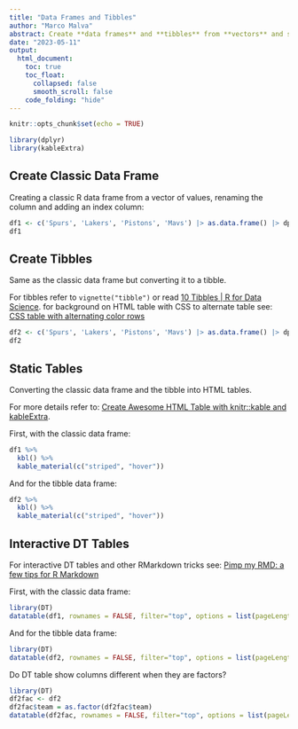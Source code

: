```yaml
---
title: "Data Frames and Tibbles"
author: "Marco Malva"
abstract: Create **data frames** and **tibbles** from **vectors** and show them as (interactive) **tables**.
date: "2023-05-11"
output:
  html_document:
    toc: true
    toc_float:
      collapsed: false
      smooth_scroll: false
    code_folding: "hide"
---
```


<!-- Setting HTML stype to allow for a wider HTML output, force it with !important, see <https://stackoverflow.com/a/69329334> -->

```{=html}
<style type="text/css">
.main-container {
  max-width: 2100px !important;
  margin-left: auto;
  margin-right: auto;
}
</style>
```
```r
knitr::opts_chunk$set(echo = TRUE)

library(dplyr)
library(kableExtra)
```

## Create Classic Data Frame

Creating a classic R data frame from a vector of values, renaming the column and adding an index column:

```r
df1 <- c('Spurs', 'Lakers', 'Pistons', 'Mavs') |> as.data.frame() |> dplyr::rename_with(.cols = 1, ~"team") |> tibble::rowid_to_column("idx")
df1
```

## Create Tibbles

Same as the classic data frame but converting it to a tibble.

For tibbles refer to `vignette("tibble")` or read [10 Tibbles \| R for Data Science](https://r4ds.had.co.nz/tibbles.html). for background on HTML table with CSS to alternate table see: [CSS table with alternating color rows](https://www.textfixer.com/tutorials/css-table-alternating-rows.php)

```r
df2 <- c('Spurs', 'Lakers', 'Pistons', 'Mavs') |> as.data.frame() |> dplyr::rename_with(.cols = 1, ~"team") |> tibble::rowid_to_column("idx") |> tibble::as_tibble() 
df2
```

## Static Tables

Converting the classic data frame and the tibble into HTML tables.

For more details refer to: [Create Awesome HTML Table with knitr::kable and kableExtra](https://cran.r-project.org/web/packages/kableExtra/vignettes/awesome_table_in_html.html).

First, with the classic data frame:

```r
df1 %>%
  kbl() %>%
  kable_material(c("striped", "hover"))
```

And for the tibble data frame:

```r
df2 %>%
  kbl() %>%
  kable_material(c("striped", "hover"))
```

## Interactive DT Tables

For interactive DT tables and other RMarkdown tricks see: [Pimp my RMD: a few tips for R Markdown](https://holtzy.github.io/Pimp-my-rmd/)

First, with the classic data frame:

```r
library(DT)
datatable(df1, rownames = FALSE, filter="top", options = list(pageLength = 5, scrollX=T) )
```

And for the tibble data frame:

```r
library(DT)
datatable(df2, rownames = FALSE, filter="top", options = list(pageLength = 5, scrollX=T) )
```

Do DT table show columns different when they are factors?

```r
library(DT)
df2fac <- df2
df2fac$team = as.factor(df2fac$team)
datatable(df2fac, rownames = FALSE, filter="top", options = list(pageLength = 5, scrollX=T) )
```
